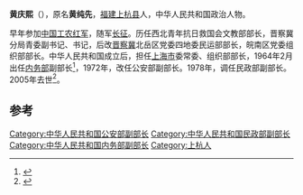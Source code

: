 '''黄庆熙'''（{{bd|1917年|2月|2005年|3月6日}}），原名'''黄纯先'''，[[福建|福建]][[上杭县|上杭县]]人，中华人民共和国政治人物。

早年参加[[中国工农红军|中国工农红军]]，随军[[长征|长征]]。历任西北青年抗日救国会文教部部长，晋察冀分局青委副书记、书记，后改[[晋察冀|晋察冀]]北岳区党委四地委民运部部长，皖南区党委组织部部长。中华人民共和国成立后，担任[[上海市|上海市]]委常委、组织部部长，1964年2月出任[[内务部|内务部]]副部长<ref>{{cite news|title=“盗窃中央档案馆核心机密”案真相|url=http://wb.qdqss.cn/html/lnshb/20140411/lnshb79468.html|accessdate=2015-01-23|newspaper=青岛全搜索}}</ref>，1972年，改任公安部副部长。1978年，调任民政部副部长。2005年去世<ref>{{cite news|title=黄庆熙同志逝世|url=http://politics.people.com.cn/GB/1026/3285129.html|accessdate=2015-01-23|newspaper=人民网|deadurl=yes|archiveurl=https://web.archive.org/web/20150123151934/http://politics.people.com.cn/GB/1026/3285129.html|archivedate=2015-01-23}}</ref>。

==参考==
{{reflist}}
{{中国政治人物小作品}}
[[Category:中华人民共和国公安部副部长|Category:中华人民共和国公安部副部长]]
[[Category:中华人民共和国民政部副部长|Category:中华人民共和国民政部副部长]]
[[Category:中华人民共和国内务部副部长|Category:中华人民共和国内务部副部长]]
[[Category:上杭人|Category:上杭人]]